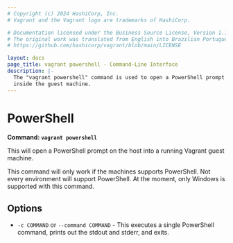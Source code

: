 ```yaml
---
# Copyright (c) 2024 HashiCorp, Inc.
# Vagrant and the Vagrant logo are trademarks of HashiCorp.

# Documentation licensed under the Business Source License, Version 1.1.
# The original work was translated from English into Brazilian Portuguese.
# https://github.com/hashicorp/vagrant/blob/main/LICENSE

layout: docs
page_title: vagrant powershell - Command-Line Interface
description: |-
  The "vagrant powershell" command is used to open a PowerShell prompt running
  inside the guest machine.
---
```


# PowerShell

**Command: `vagrant powershell`**

This will open a PowerShell prompt on the host into a running Vagrant guest machine.

This command will only work if the machines supports PowerShell. Not every
environment will support PowerShell. At the moment, only Windows is supported
with this command.

## Options

- `-c COMMAND` or `--command COMMAND` - This executes a single PowerShell command,
  prints out the stdout and stderr, and exits.
